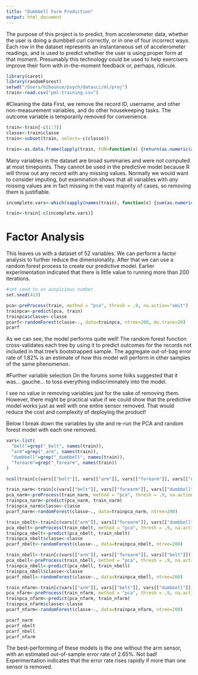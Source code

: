```yaml
---
title: "Dumbbell Form Prediction"
output: html_document
---
```


The purpose of this project is to predict, from accelerometer data, whether the user is doing a dumbbell curl correctly, or in one of four incorrect ways. Each row in the dataset represents an instantaneous set of accelerometer readings, and is used to predict whether the user is using proper form at that moment. Presumably this technology could be used to help exercisers improve their form with in-the-moment feedback or, perhaps, ridicule. 

```r
library(caret)
library(randomForest)
setwd("/Users/hibounce/psych/datasci/ml/proj")
train<-read.csv("pml-training.csv")
```

#Cleaning the data
First, we remove the record ID, username, and other non-measurement variables, and do other housekeeping tasks. The outcome variable is temporarily removed for convenience.

```r

train<-train[-c(1:7)]
classe<-train$classe
train<-subset(train, select=-c(classe))

train<-as.data.frame(lapply(train, FUN=function(x) {return(as.numeric(as.character(x)))}))

```

Many variables in the dataset are broad summaries and were not computed at most timepoints. They cannot be used in the predictive model because R will throw out any record with any missing values. Normally we would want to consider imputing, but examination shows that all variables with *any* missing values are in fact missing in the vast majority of cases, so removing them is justifiable. 

```r
incomplete.vars<-which(sapply(names(train), function(x) {sum(as.numeric(is.na(train[,x])))})>0)

train<-train[-c(incomplete.vars)]
```

# Factor Analysis

This leaves us with a dataset of 52 variables. We can perform a factor analysis to further reduce the dimensionality. After that we can use a random forest process to create our predictive model. Earlier experimentation indicated that there is little value to running more than 200 iterations. 

```r
#set seed to an auspicious number
set.seed(413)

pca<-preProcess(train, method = "pca", thresh = .9, na.action="omit")
trainpca<-predict(pca, train)
trainpca$classe<-classe
pcarf<-randomForest(classe~., data=trainpca, ntree=200, do.trace=20)
pcarf
```

As we can see, the model performs quite well! The random forest function cross-validates each tree by using it to predict outcomes for the records not included in that tree's bootstrapped sample. The aggregate out-of-bag error rate of 1.82% is an estimate of how this model will perform in other samples of the same phenomenon. 

#Further variable selection
On the forums some folks suggested that it was... gauche... to toss everything indiscriminately into the model. 

I see no value in removing variables just for the sake of removing them. However, there might be practical value if we could show that the predictive model works just as well with one entire sensor removed. That would reduce the cost and complexity of deploying the product!
 
Below I break down the variables by site and re-run the PCA and random forest model with each one removed. 

```r
vars<-list(
  "belt"=grep("_belt", names(train)),
  "arm"=grep("_arm", names(train)),
  "dumbbell"=grep("_dumbbell", names(train)),
  "forearm"=grep("_forearm", names(train))
)

ncol(train[c(vars[["belt"]], vars[["arm"]], vars[["forearm"]], vars[["dumbbell"]])])  

train_narm<-train[c(vars[["belt"]], vars[["forearm"]], vars[["dumbbell"]])]
pca_narm<-preProcess(train_narm, method = "pca", thresh = .9, na.action="omit")
trainpca_narm<-predict(pca_narm, train_narm)
trainpca_narm$classe<-classe
pcarf_narm<-randomForest(classe~., data=trainpca_narm, ntree=200)

train_nbelt<-train[c(vars[["arm"]], vars[["forearm"]], vars[["dumbbell"]])]
pca_nbelt<-preProcess(train_nbelt, method = "pca", thresh = .9, na.action="omit")
trainpca_nbelt<-predict(pca_nbelt, train_nbelt)
trainpca_nbelt$classe<-classe
pcarf_nbelt<-randomForest(classe~., data=trainpca_nbelt, ntree=200)

train_nbell<-train[c(vars[["arm"]], vars[["forearm"]], vars[["belt"]])]
pca_nbell<-preProcess(train_nbell, method = "pca", thresh = .9, na.action="omit")
trainpca_nbell<-predict(pca_nbell, train_nbell)
trainpca_nbell$classe<-classe
pcarf_nbell<-randomForest(classe~., data=trainpca_nbell, ntree=200)

train_nfarm<-train[c(vars[["arm"]], vars[["belt"]], vars[["dumbbell"]])]
pca_nfarm<-preProcess(train_nfarm, method = "pca", thresh = .9, na.action="omit")
trainpca_nfarm<-predict(pca_nfarm, train_nfarm)
trainpca_nfarm$classe<-classe
pcarf_nfarm<-randomForest(classe~., data=trainpca_nfarm, ntree=200)

pcarf_narm
pcarf_nbelt
pcarf_nbell
pcarf_nfarm

```

The best-performing of these models is the one without the arm sensor, with an estimated out-of-sample error rate of 2.65%. Not bad! Experimentation indicates that the error rate rises rapidly if more than one sensor is removed.